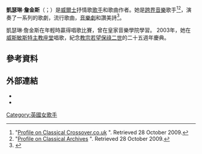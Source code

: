 {{NoteTA
|G1=Popes
|1=zh-cn:威斯敏斯特; zh-hk:西敏; zh-tw:西敏; zh-sg:西敏;
}}
{{Infobox musical artist
|name         = 凱瑟琳·詹金斯<br/>[[Order_of_the_British_Empire|OBE]]
|image        = Katherine Jenkins - Live 2011 (39).jpg
|background   = solo_singer
|birth_name   = Katherine Maria Jenkins
|alias        =
|caption      = Jenkins performing live at Clumber Park in 2011
|birth_date   = {{birth date and age|1980|6|29|df=yes}}
|death_date   =
|origin       = [[威爾士|威爾士]][[尼思|尼思]]
|instrument   = [[次女高音|次女高音]]
|genre        = [[跨界音樂|跨界音樂]]、[[歌劇流行音樂|歌劇流行音樂]]、[[古典樂|古典樂]]
|years_active = 1998–present
|spouse = {{marriage|[[安德魯·李維塔|安德魯·李維塔]]|2014年9月27日}}
|children = 1
|label        = [[Universal_Music_Group|Universal]], [[Warner_Music_Group|Warner]], [[Decca_Records|Decca]]
|Related_acts =
|website      = {{URL|http://www.katherinejenkins.co.uk|KatherineJenkins.co.uk}}
|current_members =
|past_members =
}}

'''凱瑟琳·詹金斯'''（{{lang-en|Katherine Jenkins}}；{{bd|1980年|6月29日||}}）是[[威爾士|威爾士]]抒情歌[[歌手|歌手]]和歌曲作者。她是[[跨界音樂|跨界音樂]]歌手<ref name="Biography">"[http://www.classical-crossover.co.uk/index.php?option=com_content&view=article&id=123:katherine-jenkins&catid=43:profiles&Itemid=113 Profile on Classical Crossover.co.uk] {{Wayback|url=http://www.classical-crossover.co.uk/index.php?option=com_content&view=article&id=123:katherine-jenkins&catid=43:profiles&Itemid=113 |date=20180713230940 }}". Retrieved 28 October 2009.</ref><ref name="Biography2">"[http://www.classicalarchives.com/artist/21103.html#tv=about Profile on Classical Archives] {{Wayback|url=http://www.classicalarchives.com/artist/21103.html#tv=about |date=20171012201738 }}". Retrieved 28 October 2009.</ref>，演奏了一系列的歌劇，流行歌曲，[[音樂劇|音樂劇]]和讚美詩<ref>{{cite web |url=http://www.classicfm.co.uk/music/artists/h-j/katherine-jenkins/ |title=Katherine Jenkins |publisher=classicfm.co.uk |accessdate=12 February 2012 |archive-date=2010-12-28 |archive-url=https://web.archive.org/web/20101228070328/http://www.classicfm.co.uk/music/artists/h-j/katherine-jenkins/ |dead-url=yes }}</ref>。

凱瑟琳·詹金斯在年輕時贏得唱歌比賽，曾在皇家音樂學院學習。 2003年，她在[[威斯敏斯特主教座堂|威斯敏斯特主教座堂]]唱歌，紀念[[教宗若望保祿二世|教宗若望保祿二世]]的二十五週年慶典。

==參考資料==
{{Reflist|colwidth=30em}}

==外部連結==
{{Commons category|Katherine Jenkins}}
* {{official website|http://www.katherinejenkins.co.uk}}
*{{IMDb name|id=1605049|name=Katherine Jenkins}}

[[Category:英國女歌手|Category:英國女歌手]]